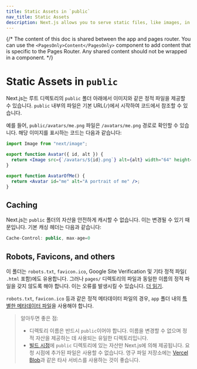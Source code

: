 ```yaml
---
title: Static Assets in `public`
nav_title: Static Assets
description: Next.js allows you to serve static files, like images, in the public directory. You can learn how it works here.
---
```


{/* The content of this doc is shared between the app and pages router. You can use the `<PagesOnly>Content</PagesOnly>` component to add content that is specific to the Pages Router. Any shared content should not be wrapped in a component. */}

# Static Assets in `public`

Next.js는 루트 디렉토리의 `public` 폴더 아래에서 이미지와 같은 정적 파일을 제공할 수 있습니다. `public` 내부의 파일은 기본 URL(`/`)에서 시작하여 코드에서 참조할 수 있습니다.

예를 들어, `public/avatars/me.png` 파일은 `/avatars/me.png` 경로로 확인할 수 있습니다. 해당 이미지를 표시하는 코드는 다음과 같습니다:

```jsx filename="avatar.js"
import Image from "next/image";

export function Avatar({ id, alt }) {
  return <Image src={`/avatars/${id}.png`} alt={alt} width="64" height="64" />;
}

export function AvatarOfMe() {
  return <Avatar id="me" alt="A portrait of me" />;
}
```

## Caching

Next.js는 `public` 폴더의 자산을 안전하게 캐시할 수 없습니다. 이는 변경될 수 있기 때문입니다. 기본 캐싱 헤더는 다음과 같습니다:

```jsx
Cache-Control: public, max-age=0
```

## Robots, Favicons, and others

<PagesOnly>

이 폴더는 `robots.txt`, `favicon.ico`, Google Site Verification 및 기타 정적 파일( `.html` 포함)에도 유용합니다. 그러나 `pages/` 디렉토리의 파일과 동일한 이름의 정적 파일을 갖지 않도록 해야 합니다. 이는 오류를 발생시킬 수 있습니다. [더 읽기](/docs/messages/conflicting-public-file-page).

</PagesOnly>

<AppOnly>

`robots.txt`, `favicon.ico` 등과 같은 정적 메타데이터 파일의 경우, `app` 폴더 내의 [특별한 메타데이터 파일](/docs/app/api-reference/file-conventions/metadata)을 사용해야 합니다.

</AppOnly>

> 알아두면 좋은 점:
>
> - 디렉토리 이름은 반드시 `public`이어야 합니다. 이름을 변경할 수 없으며 정적 자산을 제공하는 데 사용되는 유일한 디렉토리입니다.
> - [빌드 시점](/docs/app/api-reference/next-cli#build)에 `public` 디렉토리에 있는 자산만 Next.js에 의해 제공됩니다. 요청 시점에 추가된 파일은 사용할 수 없습니다. 영구 파일 저장소에는 [Vercel Blob](https://vercel.com/docs/storage/vercel-blob?utm_source=next-site&utm_medium=docs&utm_campaign=next-website)과 같은 타사 서비스를 사용하는 것이 좋습니다.
